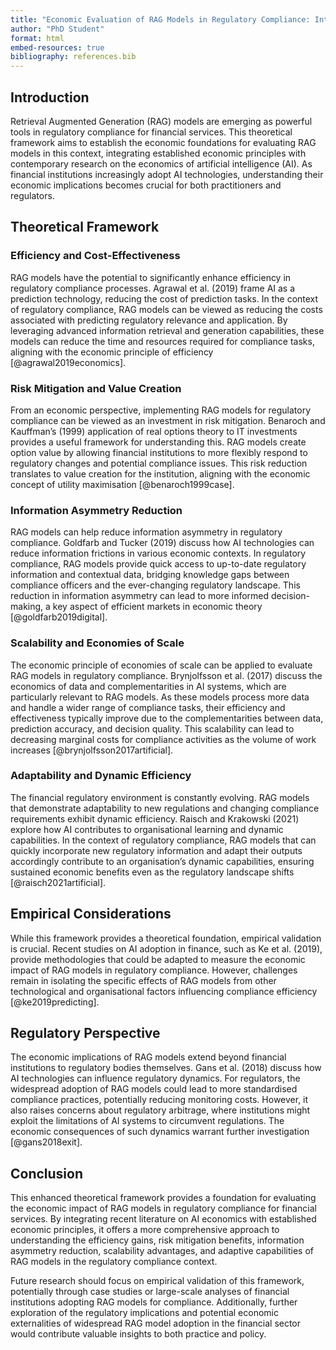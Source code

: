 ```yaml
---
title: "Economic Evaluation of RAG Models in Regulatory Compliance: Integrating AI Economics"
author: "PhD Student"
format: html
embed-resources: true
bibliography: references.bib
---
```


## Introduction

Retrieval Augmented Generation (RAG) models are emerging as powerful tools in regulatory compliance for financial services. This theoretical framework aims to establish the economic foundations for evaluating RAG models in this context, integrating established economic principles with contemporary research on the economics of artificial intelligence (AI). As financial institutions increasingly adopt AI technologies, understanding their economic implications becomes crucial for both practitioners and regulators.

## Theoretical Framework

### Efficiency and Cost-Effectiveness

RAG models have the potential to significantly enhance efficiency in regulatory compliance processes. Agrawal et al. (2019) frame AI as a prediction technology, reducing the cost of prediction tasks. In the context of regulatory compliance, RAG models can be viewed as reducing the costs associated with predicting regulatory relevance and application. By leveraging advanced information retrieval and generation capabilities, these models can reduce the time and resources required for compliance tasks, aligning with the economic principle of efficiency [@agrawal2019economics].

### Risk Mitigation and Value Creation

From an economic perspective, implementing RAG models for regulatory compliance can be viewed as an investment in risk mitigation. Benaroch and Kauffman's (1999) application of real options theory to IT investments provides a useful framework for understanding this. RAG models create option value by allowing financial institutions to more flexibly respond to regulatory changes and potential compliance issues. This risk reduction translates to value creation for the institution, aligning with the economic concept of utility maximisation [@benaroch1999case].

### Information Asymmetry Reduction

RAG models can help reduce information asymmetry in regulatory compliance. Goldfarb and Tucker (2019) discuss how AI technologies can reduce information frictions in various economic contexts. In regulatory compliance, RAG models provide quick access to up-to-date regulatory information and contextual data, bridging knowledge gaps between compliance officers and the ever-changing regulatory landscape. This reduction in information asymmetry can lead to more informed decision-making, a key aspect of efficient markets in economic theory [@goldfarb2019digital].

### Scalability and Economies of Scale

The economic principle of economies of scale can be applied to evaluate RAG models in regulatory compliance. Brynjolfsson et al. (2017) discuss the economics of data and complementarities in AI systems, which are particularly relevant to RAG models. As these models process more data and handle a wider range of compliance tasks, their efficiency and effectiveness typically improve due to the complementarities between data, prediction accuracy, and decision quality. This scalability can lead to decreasing marginal costs for compliance activities as the volume of work increases [@brynjolfsson2017artificial].

### Adaptability and Dynamic Efficiency

The financial regulatory environment is constantly evolving. RAG models that demonstrate adaptability to new regulations and changing compliance requirements exhibit dynamic efficiency. Raisch and Krakowski (2021) explore how AI contributes to organisational learning and dynamic capabilities. In the context of regulatory compliance, RAG models that can quickly incorporate new regulatory information and adapt their outputs accordingly contribute to an organisation's dynamic capabilities, ensuring sustained economic benefits even as the regulatory landscape shifts [@raisch2021artificial].

## Empirical Considerations

While this framework provides a theoretical foundation, empirical validation is crucial. Recent studies on AI adoption in finance, such as Ke et al. (2019), provide methodologies that could be adapted to measure the economic impact of RAG models in regulatory compliance. However, challenges remain in isolating the specific effects of RAG models from other technological and organisational factors influencing compliance efficiency [@ke2019predicting].

## Regulatory Perspective

The economic implications of RAG models extend beyond financial institutions to regulatory bodies themselves. Gans et al. (2018) discuss how AI technologies can influence regulatory dynamics. For regulators, the widespread adoption of RAG models could lead to more standardised compliance practices, potentially reducing monitoring costs. However, it also raises concerns about regulatory arbitrage, where institutions might exploit the limitations of AI systems to circumvent regulations. The economic consequences of such dynamics warrant further investigation [@gans2018exit].

## Conclusion

This enhanced theoretical framework provides a foundation for evaluating the economic impact of RAG models in regulatory compliance for financial services. By integrating recent literature on AI economics with established economic principles, it offers a more comprehensive approach to understanding the efficiency gains, risk mitigation benefits, information asymmetry reduction, scalability advantages, and adaptive capabilities of RAG models in the regulatory compliance context.

Future research should focus on empirical validation of this framework, potentially through case studies or large-scale analyses of financial institutions adopting RAG models for compliance. Additionally, further exploration of the regulatory implications and potential economic externalities of widespread RAG model adoption in the financial sector would contribute valuable insights to both practice and policy.